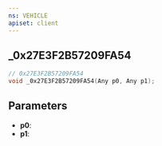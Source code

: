 ```yaml
---
ns: VEHICLE
apiset: client
---
```

## _0x27E3F2B57209FA54

```c
// 0x27E3F2B57209FA54
void _0x27E3F2B57209FA54(Any p0, Any p1);
```


## Parameters
* **p0**:
* **p1**: